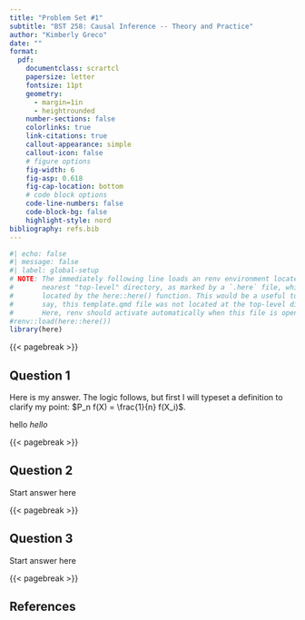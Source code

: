 ```yaml
---
title: "Problem Set #1"
subtitle: "BST 258: Causal Inference -- Theory and Practice"
author: "Kimberly Greco"
date: ""
format:
  pdf:
    documentclass: scrartcl
    papersize: letter
    fontsize: 11pt
    geometry:
      - margin=1in
      - heightrounded
    number-sections: false
    colorlinks: true
    link-citations: true
    callout-appearance: simple
    callout-icon: false
    # figure options
    fig-width: 6
    fig-asp: 0.618
    fig-cap-location: bottom
    # code block options
    code-line-numbers: false
    code-block-bg: false
    highlight-style: nord
bibliography: refs.bib
---
```


```r
#| echo: false
#| message: false
#| label: global-setup
# NOTE: The immediately following line loads an renv environment located at the
#       nearest "top-level" directory, as marked by a `.here` file, which is
#       located by the here::here() function. This would be a useful tool if,
#       say, this template.qmd file was not located at the top-level directory.
#       Here, renv should activate automatically when this file is opened.
#renv::load(here::here())
library(here)
```

{{< pagebreak >}}

## Question 1

:::{.callout-note title="Answer"}
Here is my answer. The logic follows, but first I will typeset a definition
to clarify my point: $P_n f(X) = \frac{1}{n} f(X_i)$.

hello $hello$
:::

{{< pagebreak >}}

## Question 2

Start answer here


{{< pagebreak >}}


## Question 3

Start answer here


{{< pagebreak >}}


## References

::: {#refs}
:::





